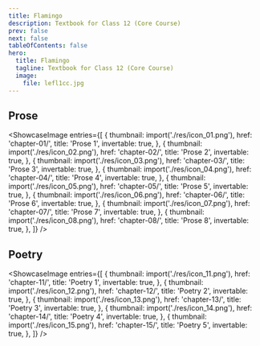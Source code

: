 ```yaml
---
title: Flamingo
description: Textbook for Class 12 (Core Course)
prev: false
next: false
tableOfContents: false
hero:
  title: Flamingo
  tagline: Textbook for Class 12 (Core Course)
  image:
    file: lefl1cc.jpg
---
```




## Prose

<ShowcaseImage
  entries={[
    {
      thumbnail: import('./res/icon_01.png'),
      href: 'chapter-01/',
      title: 'Prose 1',
      invertable: true,
    },
    {
      thumbnail: import('./res/icon_02.png'),
      href: 'chapter-02/',
      title: 'Prose 2',
      invertable: true,
    },
        {
      thumbnail: import('./res/icon_03.png'),
      href: 'chapter-03/',
      title: 'Prose 3',
      invertable: true,
    },
    {
      thumbnail: import('./res/icon_04.png'),
      href: 'chapter-04/',
      title: 'Prose 4',
      invertable: true,
    },
    {
      thumbnail: import('./res/icon_05.png'),
      href: 'chapter-05/',
      title: 'Prose 5',
      invertable: true,
    },
    {
      thumbnail: import('./res/icon_06.png'),
      href: 'chapter-06/',
      title: 'Prose 6',
      invertable: true,
    },
    {
      thumbnail: import('./res/icon_07.png'),
      href: 'chapter-07/',
      title: 'Prose 7',
      invertable: true,
    },
    {
      thumbnail: import('./res/icon_08.png'),
      href: 'chapter-08/',
      title: 'Prose 8',
      invertable: true,
    },
  ]}
/>

## Poetry

<ShowcaseImage
  entries={[
    {
      thumbnail: import('./res/icon_11.png'),
      href: 'chapter-11/',
      title: 'Poetry 1',
      invertable: true,
    },
    {
      thumbnail: import('./res/icon_12.png'),
      href: 'chapter-12/',
      title: 'Poetry 2',
      invertable: true,
    },
        {
      thumbnail: import('./res/icon_13.png'),
      href: 'chapter-13/',
      title: 'Poetry 3',
      invertable: true,
    },
        {
      thumbnail: import('./res/icon_14.png'),
      href: 'chapter-14/',
      title: 'Poetry 4',
      invertable: true,
    },
        {
      thumbnail: import('./res/icon_15.png'),
      href: 'chapter-15/',
      title: 'Poetry 5',
      invertable: true,
    },
  ]}
/>


